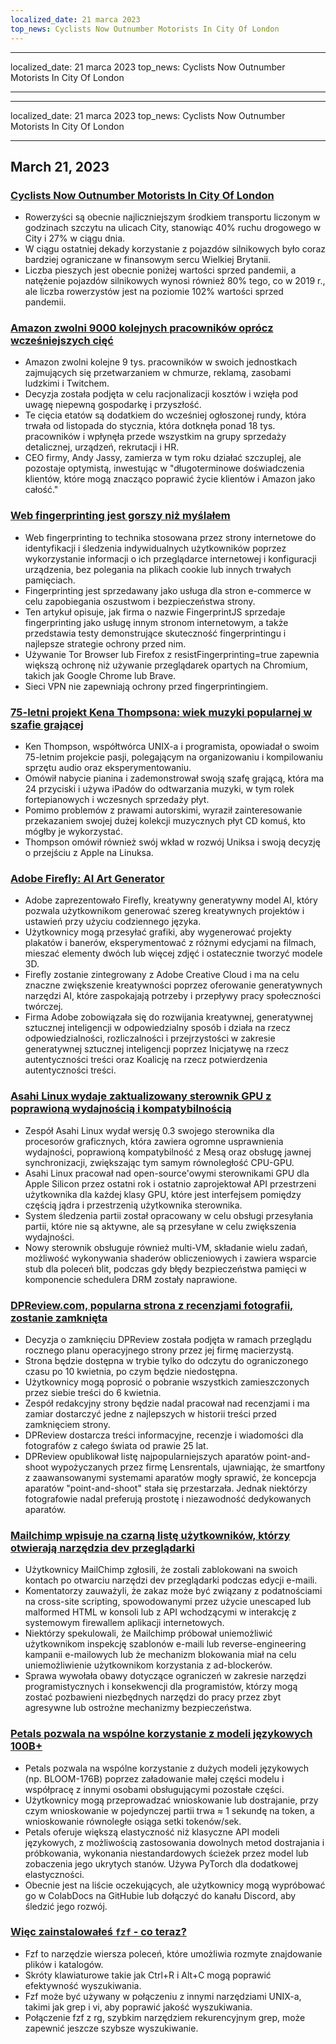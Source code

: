 ```yaml
---
localized_date: 21 marca 2023
top_news: Cyclists Now Outnumber Motorists In City Of London
---
```


---

localized_date: 21 marca 2023
top_news: Cyclists Now Outnumber Motorists In City Of London

---

---

localized_date: 21 marca 2023
top_news: Cyclists Now Outnumber Motorists In City Of London

---



<CallToAction />

<Steps>

## March 21, 2023

### [Cyclists Now Outnumber Motorists In City Of London](https://www.forbes.com/sites/carltonreid/2023/03/01/cyclists-now-outnumber-motorists-in-city-of-london/?ref=hackernewsgpt.com)

- Rowerzyści są obecnie najliczniejszym środkiem transportu liczonym w godzinach szczytu na ulicach City, stanowiąc 40% ruchu drogowego w City i 27% w ciągu dnia.
- W ciągu ostatniej dekady korzystanie z pojazdów silnikowych było coraz bardziej ograniczane w finansowym sercu Wielkiej Brytanii.
- Liczba pieszych jest obecnie poniżej wartości sprzed pandemii, a natężenie pojazdów silnikowych wynosi również 80% tego, co w 2019 r., ale liczba rowerzystów jest na poziomie 102% wartości sprzed pandemii.

### [Amazon zwolni 9000 kolejnych pracowników oprócz wcześniejszych cięć](https://www.cnbc.com/2023/03/20/amazon-layoffs-company-to-cut-off-9000-more-workers.html?ref=hackernewsgpt.com)

- Amazon zwolni kolejne 9 tys. pracowników w swoich jednostkach zajmujących się przetwarzaniem w chmurze, reklamą, zasobami ludzkimi i Twitchem.
- Decyzja została podjęta w celu racjonalizacji kosztów i wzięła pod uwagę niepewną gospodarkę i przyszłość.
- Te cięcia etatów są dodatkiem do wcześniej ogłoszonej rundy, która trwała od listopada do stycznia, która dotknęła ponad 18 tys. pracowników i wpłynęła przede wszystkim na grupy sprzedaży detalicznej, urządzeń, rekrutacji i HR.
- CEO firmy, Andy Jassy, zamierza w tym roku działać szczuplej, ale pozostaje optymistą, inwestując w "długoterminowe doświadczenia klientów, które mogą znacząco poprawić życie klientów i Amazon jako całość."

### [Web fingerprinting jest gorszy niż myślałem](https://www.bitestring.com/posts/2023-03-19-web-fingerprinting-is-worse-than-I-thought.html?ref=hackernewsgpt.com)

- Web fingerprinting to technika stosowana przez strony internetowe do identyfikacji i śledzenia indywidualnych użytkowników poprzez wykorzystanie informacji o ich przeglądarce internetowej i konfiguracji urządzenia, bez polegania na plikach cookie lub innych trwałych pamięciach.
- Fingerprinting jest sprzedawany jako usługa dla stron e-commerce w celu zapobiegania oszustwom i bezpieczeństwa strony.
- Ten artykuł opisuje, jak firma o nazwie FingerprintJS sprzedaje fingerprinting jako usługę innym stronom internetowym, a także przedstawia testy demonstrujące skuteczność fingerprintingu i najlepsze strategie ochrony przed nim.
- Używanie Tor Browser lub Firefox z resistFingerprinting=true zapewnia większą ochronę niż używanie przeglądarek opartych na Chromium, takich jak Google Chrome lub Brave.
- Sieci VPN nie zapewniają ochrony przed fingerprintingiem.

### [75-letni projekt Kena Thompsona: wiek muzyki popularnej w szafie grającej](https://www.youtube.com/watch?v=kaandEt_pKw&ref=hackernewsgpt.com)

- Ken Thompson, współtwórca UNIX-a i programista, opowiadał o swoim 75-letnim projekcie pasji, polegającym na organizowaniu i kompilowaniu sprzętu audio oraz eksperymentowaniu.
- Omówił nabycie pianina i zademonstrował swoją szafę grającą, która ma 24 przyciski i używa iPadów do odtwarzania muzyki, w tym rolek fortepianowych i wczesnych sprzedaży płyt.
- Pomimo problemów z prawami autorskimi, wyraził zainteresowanie przekazaniem swojej dużej kolekcji muzycznych płyt CD komuś, kto mógłby je wykorzystać.
- Thompson omówił również swój wkład w rozwój Uniksa i swoją decyzję o przejściu z Apple na Linuksa.

### [Adobe Firefly: AI Art Generator](https://www.adobe.com/sensei/generative-ai/firefly.html?ref=hackernewsgpt.com)

- Adobe zaprezentowało Firefly, kreatywny generatywny model AI, który pozwala użytkownikom generować szereg kreatywnych projektów i ustawień przy użyciu codziennego języka.
- Użytkownicy mogą przesyłać grafiki, aby wygenerować projekty plakatów i banerów, eksperymentować z różnymi edycjami na filmach, mieszać elementy dwóch lub więcej zdjęć i ostatecznie tworzyć modele 3D.
- Firefly zostanie zintegrowany z Adobe Creative Cloud i ma na celu znaczne zwiększenie kreatywności poprzez oferowanie generatywnych narzędzi AI, które zaspokajają potrzeby i przepływy pracy społeczności twórczej.
- Firma Adobe zobowiązała się do rozwijania kreatywnej, generatywnej sztucznej inteligencji w odpowiedzialny sposób i działa na rzecz odpowiedzialności, rozliczalności i przejrzystości w zakresie generatywnej sztucznej inteligencji poprzez Inicjatywę na rzecz autentyczności treści oraz Koalicję na rzecz potwierdzenia autentyczności treści.

### [Asahi Linux wydaje zaktualizowany sterownik GPU z poprawioną wydajnością i kompatybilnością](https://asahilinux.org/2023/03/road-to-vulkan/?ref=hackernewsgpt.com)

- Zespół Asahi Linux wydał wersję 0.3 swojego sterownika dla procesorów graficznych, która zawiera ogromne usprawnienia wydajności, poprawioną kompatybilność z Mesą oraz obsługę jawnej synchronizacji, zwiększając tym samym równoległość CPU-GPU.
- Asahi Linux pracował nad open-source'owymi sterownikami GPU dla Apple Silicon przez ostatni rok i ostatnio zaprojektował API przestrzeni użytkownika dla każdej klasy GPU, które jest interfejsem pomiędzy częścią jądra i przestrzenią użytkownika sterownika.
- System śledzenia partii został opracowany w celu obsługi przesyłania partii, które nie są aktywne, ale są przesyłane w celu zwiększenia wydajności.
- Nowy sterownik obsługuje również multi-VM, składanie wielu zadań, możliwość wykonywania shaderów obliczeniowych i zawiera wsparcie stub dla poleceń blit, podczas gdy błędy bezpieczeństwa pamięci w komponencie schedulera DRM zostały naprawione.

### [DPReview.com, popularna strona z recenzjami fotografii, zostanie zamknięta](https://www.dpreview.com/news/5901145460/dpreview-com-to-close?ref=hackernewsgpt.com)

- Decyzja o zamknięciu DPReview została podjęta w ramach przeglądu rocznego planu operacyjnego strony przez jej firmę macierzystą.
- Strona będzie dostępna w trybie tylko do odczytu do ograniczonego czasu po 10 kwietnia, po czym będzie niedostępna.
- Użytkownicy mogą poprosić o pobranie wszystkich zamieszczonych przez siebie treści do 6 kwietnia.
- Zespół redakcyjny strony będzie nadal pracował nad recenzjami i ma zamiar dostarczyć jedne z najlepszych w historii treści przed zamknięciem strony.
- DPReview dostarcza treści informacyjne, recenzje i wiadomości dla fotografów z całego świata od prawie 25 lat.
- DPReview opublikował listę najpopularniejszych aparatów point-and-shoot wypożyczanych przez firmę Lensrentals, ujawniając, że smartfony z zaawansowanymi systemami aparatów mogły sprawić, że koncepcja aparatów "point-and-shoot" stała się przestarzała. Jednak niektórzy fotografowie nadal preferują prostotę i niezawodność dedykowanych aparatów.

### [Mailchimp wpisuje na czarną listę użytkowników, którzy otwierają narzędzia dev przeglądarki](http://news.ycombinator.com/item?id=35235732&ref=hackernewsgpt.com)

- Użytkownicy MailChimp zgłosili, że zostali zablokowani na swoich kontach po otwarciu narzędzi dev przeglądarki podczas edycji e-maili.
- Komentatorzy zauważyli, że zakaz może być związany z podatnościami na cross-site scripting, spowodowanymi przez użycie unescaped lub malformed HTML w konsoli lub z API wchodzącymi w interakcję z systemowym firewallem aplikacji internetowych.
- Niektórzy spekulowali, że Mailchimp próbował uniemożliwić użytkownikom inspekcję szablonów e-maili lub reverse-engineering kampanii e-mailowych lub że mechanizm blokowania miał na celu uniemożliwienie użytkownikom korzystania z ad-blockerów.
- Sprawa wywołała obawy dotyczące ograniczeń w zakresie narzędzi programistycznych i konsekwencji dla programistów, którzy mogą zostać pozbawieni niezbędnych narzędzi do pracy przez zbyt agresywne lub ostrożne mechanizmy bezpieczeństwa.

### [Petals pozwala na wspólne korzystanie z modeli językowych 100B+](https://petals.ml/?ref=hackernewsgpt.com)

- Petals pozwala na wspólne korzystanie z dużych modeli językowych (np. BLOOM-176B) poprzez załadowanie małej części modelu i współpracę z innymi osobami obsługującymi pozostałe części.
- Użytkownicy mogą przeprowadzać wnioskowanie lub dostrajanie, przy czym wnioskowanie w pojedynczej partii trwa ≈ 1 sekundę na token, a wnioskowanie równoległe osiąga setki tokenów/sek.
- Petals oferuje większą elastyczność niż klasyczne API modeli językowych, z możliwością zastosowania dowolnych metod dostrajania i próbkowania, wykonania niestandardowych ścieżek przez model lub zobaczenia jego ukrytych stanów. Używa PyTorch dla dodatkowej elastyczności.
- Obecnie jest na liście oczekujących, ale użytkownicy mogą wypróbować go w ColabDocs na GitHubie lub dołączyć do kanału Discord, aby śledzić jego rozwój.

### [Więc zainstalowałeś `fzf` - co teraz?](https://andrew-quinn.me/fzf/?ref=hackernewsgpt.com)

- Fzf to narzędzie wiersza poleceń, które umożliwia rozmyte znajdowanie plików i katalogów.
- Skróty klawiaturowe takie jak Ctrl+R i Alt+C mogą poprawić efektywność wyszukiwania.
- Fzf może być używany w połączeniu z innymi narzędziami UNIX-a, takimi jak grep i vi, aby poprawić jakość wyszukiwania.
- Połączenie fzf z rg, szybkim narzędziem rekurencyjnym grep, może zapewnić jeszcze szybsze wyszukiwanie.

</Steps>
